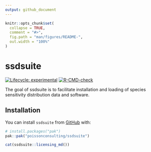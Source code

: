 ```yaml
---
output: github_document
---
```


<!-- README.md is generated from README.Rmd. Please edit that file -->

```r
knitr::opts_chunk$set(
  collapse = TRUE,
  comment = "#>",
  fig.path = "man/figures/README-",
  out.width = "100%"
)
```

# ssdsuite

<!-- badges: start -->
[![Lifecycle: experimental](https://img.shields.io/badge/lifecycle-experimental-orange.svg)](https://lifecycle.r-lib.org/articles/stages.html#experimental)
[![R-CMD-check](https://github.com/poissonconsulting/ssdsuite/actions/workflows/R-CMD-check.yaml/badge.svg)](https://github.com/poissonconsulting/ssdsuite/actions/workflows/R-CMD-check.yaml)
<!-- badges: end -->

The goal of ssdsuite is to facilitate installation and loading of species sensitivity distribution data and software.

## Installation

You can install `ssdsuite` from [GitHub](https://github.com/) with:

``` r
# install.packages("pak")
pak::pak("poissonconsulting/ssdsuite")
```

```r
cat(ssdsuite::licensing_md())
```
